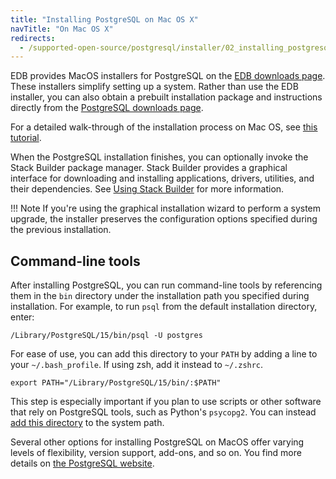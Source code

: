 ```yaml
---
title: "Installing PostgreSQL on Mac OS X"
navTitle: "On Mac OS X"
redirects:
  - /supported-open-source/postgresql/installer/02_installing_postgresql_with_the_graphical_installation_wizard/macos/
---
```


EDB provides MacOS installers for PostgreSQL on the [EDB downloads page](https://www.enterprisedb.com/downloads/postgres-postgresql-downloads). These installers simplify setting up a system. Rather than use the EDB installer, you can also obtain a prebuilt installation package and instructions directly from the [PostgreSQL downloads page](https://www.postgresql.org/download/).

For a detailed walk-through of the installation process on Mac OS, see [this tutorial](https://www.enterprisedb.com/postgres-tutorials/installation-postgresql-mac-os).

When the PostgreSQL installation finishes, you can optionally invoke the Stack Builder package manager. Stack Builder provides a graphical interface for downloading and installing applications, drivers, utilities, and their dependencies. See [Using Stack Builder](using_stackbuilder) for more information.

!!! Note
    If you're using the graphical installation wizard to perform a system upgrade, the installer preserves the configuration options specified during the previous installation.

## Command-line tools

After installing PostgreSQL, you can run command-line tools by referencing them in the `bin` directory under the installation path you specified during installation. For example, to run `psql` from the default installation directory, enter:

```shell
/Library/PostgreSQL/15/bin/psql -U postgres
```

For ease of use, you can add this directory to your `PATH` by adding a line to your `~/.bash_profile`. If using zsh, add it instead to `~/.zshrc`.

```shell
export PATH="/Library/PostgreSQL/15/bin/:$PATH"
```

This step is especially important if you plan to use scripts or other software that rely on PostgreSQL tools, such as Python's `psycopg2`. You can instead [add this directory](https://apple.stackexchange.com/questions/106355/setting-the-system-wide-path-environment-variable-in-mavericks/106814#106814) to the system path.

Several other options for installing PostgreSQL on MacOS offer varying levels of flexibility, version support, add-ons, and so on. You find more details on [the PostgreSQL website](https://www.postgresql.org/download/macosx/).
